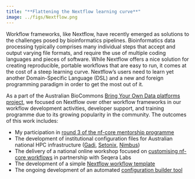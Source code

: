 ```yaml
---
title: "**Flattening the Nextflow learning curve**"
image: ../figs/Nextflow.png
---
```


Workflow frameworks, like Nextflow, have recently emerged as solutions to the challenges posed by bioinformatics pipelines. Bioinformatics data processing typically comprises many individual steps that accept and output varying file formats, and require the use of multiple coding languages and pieces of software. While Nextflow offers a nice solution for creating reproducible, portable workflows that are easy to run, it comes at the cost of a steep learning curve. Nextflow's users need to learn yet another Domain-Specific Language (DSL) and a new and foreign programming paradigm in order to get the most out of it. 

As a part of the Australian BioCommons [Bring Your Own Data platforms project](https://www.biocommons.org.au/byo-data-platform-expansion), we focused on Nextflow over other workflow frameworks in our workflow development activities, developer support, and training programme due to its growing popularity in the community. The outcomes of this work includes: 

* My participation in [round 3 of the nf-core mentorship programme](https://www.nextflow.io/blog/2023/czi-mentorship-round-3.html) 
* The development of institutional configuration files for Australian national HPC infrastructure ([Gadi](https://nf-co.re/configs/nci_gadi), [Setonix](https://nf-co.re/configs/pawsey_setonix), [Nimbus](https://nf-co.re/configs/pawsey_nimbus))
* The delivery of a national online workshop focused on [customising nf-core workflows](https://www.biocommons.org.au/events/custom-nfcore) in partnership with Seqera Labs
* The development of a simple [Nextflow workflow template](https://github.com/Sydney-Informatics-Hub/template-nf)
* The ongoing development of an automated [configuration builder tool](https://github.com/georgiesamaha/configBuilder-nf)

